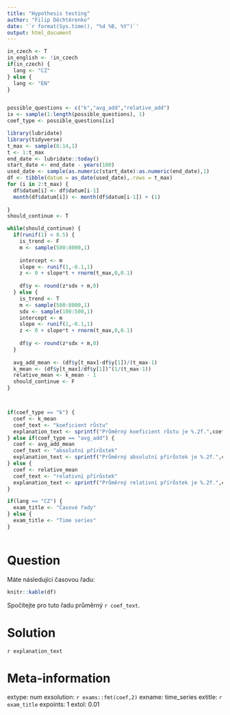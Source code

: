 ```yaml
---
title: "Hypothesis testing"
author: "Filip Děchtěrenko"
date: '`r format(Sys.time(), "%d %B, %Y")`'
output: html_document
---
```


```r
in_czech <- T
in_english <- !in_czech
if(in_czech) {
  lang <- "CZ"
} else {
  lang <- "EN"
}


possible_questions <- c("k","avg_add","relative_add")
ix <- sample(1:length(possible_questions), 1)
coef_type <- possible_questions[ix]

```

```r
library(lubridate)
library(tidyverse)
t_max <- sample(8:14,1)
t <- 1:t_max
end_date <- lubridate::today() 
start_date <- end_date - years(100)
used_date <- sample(as.numeric(start_date):as.numeric(end_date),1)
df <- tibble(datum = as_date(used_date),.rows = t_max)
for (i in 2:t_max) {
  df$datum[i] <- df$datum[i-1]
  month(df$datum[i]) <- month(df$datum[i-1]) + (1)
  
}
should_continue <- T

while(should_continue) {
  if(runif(1) < 0.5) {
    is_trend <- F
    m <- sample(500:8000,1)
    
    intercept <- m
    slope <- runif(1,-0.1,1)
    z <- 0 + slope*t + rnorm(t_max,0,0.1)
    
    df$y <- round(z*sdx + m,0)
  } else {
    is_trend <- T
    m <- sample(500:8000,1)
    sdx <- sample(100:500,1)
    intercept <- m
    slope <- runif(1,-0.1,1)
    z <- 0 + slope*t + rnorm(t_max,0,0.1)
    
    df$y <- round(z*sdx + m,0)
  }
  
  avg_add_mean <- (df$y[t_max]-df$y[1])/(t_max-1)
  k_mean <- (df$y[t_max]/df$y[1])^(1/(t_max-1))
  relative_mean <- k_mean - 1
  should_continue <- F
}



if(coef_type == "k") {
  coef <- k_mean
  coef_text <- "koeficient růstu"
  explanation_text <- sprintf("Průměrný koeficient růstu je %.2f.",coef)
} else if(coef_type == "avg_add") {
  coef <- avg_add_mean
  coef_text <- "absolutní přírůstek"
  explanation_text <- sprintf("Průměrný absolutní přírůstek je %.2f.",coef)
} else {
  coef <- relative_mean
  coef_text <- "relativní přírůstek"
  explanation_text <- sprintf("Průměrný relativní přírůstek je %.2f.",coef)
}

if(lang == "CZ") {
  exam_title <- "Časové řady"
} else {
  exam_title <- "Time series"
}



```



Question
========

Máte následující časovou řadu:

```r
knitr::kable(df)
```

Spočítejte pro tuto řadu průměrný `r coef_text`.

Solution
========

`r explanation_text`

Meta-information
================
extype: num
exsolution: `r exams::fmt(coef,2)`
exname: time_series
extitle: `r exam_title`
expoints: 1
extol: 0.01
